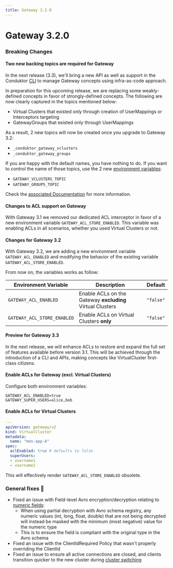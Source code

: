 ```yaml
---
title: Gateway 3.2.0
---
```

# Gateway 3.2.0

### Breaking Changes
#### Two new backing topics are required for Gateway
In the next release (3.3), we'll bring a new API as well as support in the Conduktor [CLI](https://docs.conduktor.io/platform/reference/cli-reference/) to manage Gateway concepts using infra-as-code approach.  

In preparation for this upcoming release, we are replacing some weakly-defined concepts in favor of strongly-defined concepts. The following are now clearly captured in the topics mentioned below:
- Virtual Clusters that existed only through creation of UserMappings or Interceptors targeting
- GatewayGroups that existed only through UserMappings

As a result, 2 new topics will now be created once you upgrade to Gateway 3.2:
 -  `_conduktor_gateway_vclusters`
 -  `_conduktor_gateway_groups`

If you are happy with the default names, you have nothing to do. If you want to control the name of those topics, use the 2 new [environment variables](https://docs.conduktor.io/gateway/configuration/env-variables/#topics-names):
 - `GATEWAY_VCLUSTERS_TOPIC` 
 - `GATEWAY_GROUPS_TOPIC`

Check the [associated Documentation](https://docs.conduktor.io/gateway/configuration/env-variables/#topics-names) for more information.

#### Changes to ACL support on Gateway
With Gateway 3.1 we removed our dedicated ACL interceptor in favor of a new environment variable `GATEWAY_ACL_STORE_ENABLED`. This variable was enabling ACLs in all scenarios, whether you used Virtual Clusters or not.

#### Changes for Gateway 3.2
With Gateway 3.2, we are adding a new environment variable `GATEWAY_ACL_ENABLED` and modifying the behavior of the existing variable `GATEWAY_ACL_STORE_ENABLED`.  

From now on, the variables works as follow:

| Environment Variable        | Description                                               | Default   |
|-----------------------------|-----------------------------------------------------------|-----------|
| `GATEWAY_ACL_ENABLED`       | Enable ACLs on the Gateway **excluding** Virtual Clusters | `"false"` |
| `GATEWAY_ACL_STORE_ENABLED` | Enable ACLs on Virtual Clusters **only**                  | `"false"` |


#### Preview for Gateway 3.3
In the next release, we will enhance ACLs to restore and expand the full set of features available before version 3.1. This will be achieved through the introduction of a CLI and APIs, making concepts like VirtualCluster first-class citizens.

#### Enable ACLs for Gateway (excl. Virtual Clusters)
Configure both environment variables:
````shell
GATEWAY_ACL_ENABLED=true
GATEWAY_SUPER_USERS=alice,bob
````

#### Enable ACLs for Virtual Clusters
````yaml
---
apiVersion: gateway/v2
kind: VirtualCluster
metadata:
  name: "mon-app-A"
spec:
  aclEnabled: true # defaults to false
  superUsers:
  - username1
  - username2
````
This will effectively render `GATEWAY_ACL_STORE_ENABLED` obsolete.


### General fixes 🔨

- Fixed an issue with Field-level Avro encryption/decryption relating to [numeric fields](https://docs.conduktor.io/gateway/interceptors/data-security/encryption/encryption-faq/#how-does-encryption-work-with-avro-json-schema-and-protocol-buffers-records):
  - When using partial decryption with Avro schema registry, any numeric values (int, long, float, double) that are not being decrypted will instead be masked with the minimum (most negative) value for the numeric type
  - This is to ensure the field is compliant with the original type in the Avro schema
- Fixed an issue with the ClientIdRequired Policy that wasn't properly overriding the ClientId
- Fixed an issue to ensure all active connections are closed, and clients transition quicker to the new cluster during [cluster switching](https://docs.conduktor.io/gateway/demos/ops/cluster-switching/)
